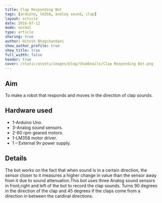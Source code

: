 ```yaml
---
title: Clap Responding Bot
tags: [arduino, lm358, analog sound, clap]
layout: article
date: 2016-07-12
mode: normal
type: article
sharing: true
author: Hitesh Bhagchandani
show_author_profile: true
show_title: true
full_width: false
header: true
cover: /static/assets/images/blog/thumbnails/Clap Responding Bot.png
---
```


## Aim

To make a robot that responds and moves in the direction of clap sounds.

## Hardware used

- 1-Arduino Uno.
- 3-Analog sound sensors.
- 2-60 rpm geared motors.
- 1-LM358 motor driver.
- 1 – External 9v power supply.

## Details

The bot works on the fact that when sound is in a certain direction, the sensor closer to it measures a higher change in value than the sensor away from it due to sound attenuation.This bot uses three Analog sound sensors in front,right and left of the bot to record the clap sounds. Turns 90 degrees in the direction of the clap and 45 degrees if the claps come from a direction in between the cardinal directions.

<EmbedItem url="https://www.youtube.com/embed/zXLneInnu6I" />
